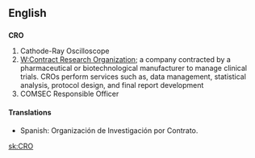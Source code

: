 ==English==

==={{initialism}}===
'''CRO'''

# Cathode-Ray Oscilloscope
# [[W:Contract Research Organization]]; a company contracted by a pharmaceutical or biotechnological manufacturer to manage clinical trials. CROs perform services such as, data management, statistical analysis, protocol design, and final report development
# COMSEC Responsible Officer

====Translations====
*Spanish: Organización de Investigación por Contrato.

[[sk:CRO]]